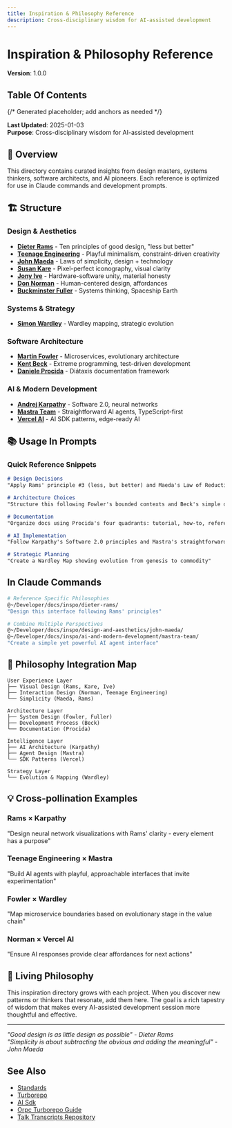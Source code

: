 ```yaml
---
title: Inspiration & Philosophy Reference
description: Cross-disciplinary wisdom for AI-assisted development
---
```


# Inspiration & Philosophy Reference
**Version**: 1.0.0  

## Table Of Contents

{/* Generated placeholder; add anchors as needed */}

**Last Updated**: 2025-01-03  
**Purpose**: Cross-disciplinary wisdom for AI-assisted development

## 🎯 Overview

This directory contains curated insights from design masters, systems thinkers, software architects, and AI pioneers. Each reference is optimized for use in Claude commands and development prompts.

## 🏗️ Structure

### Design & Aesthetics
- **[Dieter Rams](./dieter-rams/)** - Ten principles of good design, "less but better"
- **[Teenage Engineering](./te/)** - Playful minimalism, constraint-driven creativity
- **[John Maeda](./design-and-aesthetics/john-maeda/)** - Laws of simplicity, design + technology
- **[Susan Kare](./design-and-aesthetics/susan-kare/)** - Pixel-perfect iconography, visual clarity
- **[Jony Ive](./design-and-aesthetics/jony-ive/)** - Hardware-software unity, material honesty
- **[Don Norman](./design-and-aesthetics/don-norman/)** - Human-centered design, affordances
- **[Buckminster Fuller](./design-and-aesthetics/buckminster-fuller/)** - Systems thinking, Spaceship Earth

### Systems & Strategy
- **[Simon Wardley](./systems-and-strategy/simon-wardley/)** - Wardley mapping, strategic evolution

### Software Architecture
- **[Martin Fowler](./software-architecture/martin-fowler/)** - Microservices, evolutionary architecture
- **[Kent Beck](./software-architecture/kent-beck/)** - Extreme programming, test-driven development
- **[Daniele Procida](./software-architecture/daniele-procida/)** - Diátaxis documentation framework

### AI & Modern Development
- **[Andrej Karpathy](./ai-and-modern-development/andrej-karpathy/)** - Software 2.0, neural networks
- **[Mastra Team](./ai-and-modern-development/mastra-team/)** - Straightforward AI agents, TypeScript-first
- **[Vercel AI](./ai-and-modern-development/vercel-ai/)** - AI SDK patterns, edge-ready AI

## 📚 Usage In Prompts

### Quick Reference Snippets
```markdown
# Design Decisions
"Apply Rams' principle #3 (less, but better) and Maeda's Law of Reduction"

# Architecture Choices
"Structure this following Fowler's bounded contexts and Beck's simple design"

# Documentation
"Organize docs using Procida's four quadrants: tutorial, how-to, reference, explanation"

# AI Implementation
"Follow Karpathy's Software 2.0 principles and Mastra's straightforward approach"

# Strategic Planning
"Create a Wardley Map showing evolution from genesis to commodity"
```

## In Claude Commands
```bash
# Reference Specific Philosophies
@~/Developer/docs/inspo/dieter-rams/
"Design this interface following Rams' principles"

# Combine Multiple Perspectives
@~/Developer/docs/inspo/design-and-aesthetics/john-maeda/
@~/Developer/docs/inspo/ai-and-modern-development/mastra-team/
"Create a simple yet powerful AI agent interface"
```

## 🎨 Philosophy Integration Map

```
User Experience Layer
├── Visual Design (Rams, Kare, Ive)
├── Interaction Design (Norman, Teenage Engineering)
└── Simplicity (Maeda, Rams)

Architecture Layer
├── System Design (Fowler, Fuller)
├── Development Process (Beck)
└── Documentation (Procida)

Intelligence Layer
├── AI Architecture (Karpathy)
├── Agent Design (Mastra)
└── SDK Patterns (Vercel)

Strategy Layer
└── Evolution & Mapping (Wardley)
```

## 💡 Cross-pollination Examples

### Rams × Karpathy
"Design neural network visualizations with Rams' clarity - every element has a purpose"

### Teenage Engineering × Mastra
"Build AI agents with playful, approachable interfaces that invite experimentation"

### Fowler × Wardley
"Map microservice boundaries based on evolutionary stage in the value chain"

### Norman × Vercel AI
"Ensure AI responses provide clear affordances for next actions"

## 🔮 Living Philosophy

This inspiration directory grows with each project. When you discover new patterns or thinkers that resonate, add them here. The goal is a rich tapestry of wisdom that makes every AI-assisted development session more thoughtful and effective.

---
*"Good design is as little design as possible" - Dieter Rams*  
*"Simplicity is about subtracting the obvious and adding the meaningful" - John Maeda*

## See Also

- [Standards](/architecture/standards)
- [Turborepo](/tools/stack/turborepo)
- [AI Sdk](/tools/stack/ai-sdk)
- [Orpc Turborepo Guide](/tools/integrations/orpc-turborepo-guide)
- [Talk Transcripts Repository](https://github.com/matthiasn/talk-transcripts)
